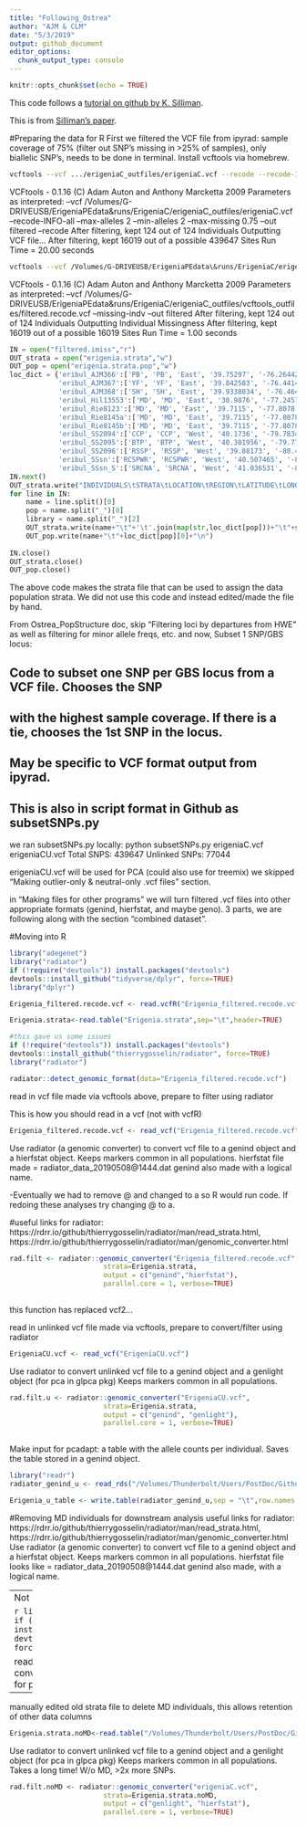 ```yaml
---
title: "Following_Ostrea"
author: "AJM & CLM"
date: "5/3/2019"
output: github_document
editor_options: 
  chunk_output_type: console
---
```


```r
knitr::opts_chunk$set(echo = TRUE)
```

This code follows a [tutorial on github by K. Silliman](https://github.com/ksil91/Ostrea_PopStructure/tree/master/Making_Files).

This is from [Silliman's paper](https://onlinelibrary.wiley.com/doi/full/10.1111/eva.12766).


#Preparing the data for R
First we filtered the VCF file from ipyrad: sample coverage of 75% (filter out SNP's missing in >25% of samples), only biallelic SNP's, needs to be done in terminal. Install vcftools via homebrew.

```bash
vcftools --vcf .../erigeniaC_outfiles/erigeniaC.vcf --recode --recode-INFO-all --min-alleles 2 --max-alleles 2 --max-missing 0.75 --out filtered
```
VCFtools - 0.1.16
(C) Adam Auton and Anthony Marcketta 2009
Parameters as interpreted:
	--vcf /Volumes/G-DRIVEUSB/ErigeniaPEdata&runs/ErigeniaC/erigeniaC_outfiles/erigeniaC.vcf
	--recode-INFO-all
	--max-alleles 2
	--min-alleles 2
	--max-missing 0.75
	--out filtered
	--recode
After filtering, kept 124 out of 124 Individuals
Outputting VCF file...
After filtering, kept 16019 out of a possible 439647 Sites
Run Time = 20.00 seconds

```bash
vcftools --vcf /Volumes/G-DRIVEUSB/ErigeniaPEdata\&runs/ErigeniaC/erigeniaC_outfiles/vcftools_outfiles/filtered.recode.vcf --missing-indv --out filtered

```
VCFtools - 0.1.16
(C) Adam Auton and Anthony Marcketta 2009
Parameters as interpreted:
	--vcf /Volumes/G-DRIVEUSB/ErigeniaPEdata&runs/ErigeniaC/erigeniaC_outfiles/vcftools_outfiles/filtered.recode.vcf
	--missing-indv
	--out filtered
After filtering, kept 124 out of 124 Individuals
Outputting Individual Missingness
After filtering, kept 16019 out of a possible 16019 Sites
Run Time = 1.00 seconds

```python
IN = open("filtered.imiss","r")
OUT_strata = open("erigenia.strata","w")
OUT_pop = open("erigenia.strata.pop","w")
loc_dict = {'eribul_AJM366':['PB', 'PB', 'East', '39.75297', '-76.26442', 'PA'],
            'eribul_AJM367':['YF', 'YF', 'East', '39.842583', '-76.441405', 'PA'],
            'eribul_AJM368':['SH', 'SH', 'East', '39.9338034', '-76.4644247', 'PA'],
            'eribul_Hil13553':['MD', 'MD', 'East', '38.9876', '-77.2457', 'MD'],
            'eribul_Rie8123':['MD', 'MD', 'East', '39.7115', '-77.8078', 'MD'],
            'eribul_Rie8145a':['MD', 'MD', 'East', '39.7115', '-77.8078', 'MD'],
            'eribul_Rie8145b':['MD', 'MD', 'East', '39.7115', '-77.8078', 'MD'],
            'eribul_SS2094':['CCP', 'CCP', 'West', '40.1736', '-79.78346', 'PA'],
            'eribul_SS2095':['BTP', 'BTP', 'West', '40.301956', '-79.773031', 'PA'],
            'eribul_SS2096':['RSSP', 'RSSP', 'West', '39.88173', '-80.43642', 'PA'],
            'eribul_SSsn':['RCSPWR', 'RCSPWR', 'West', '40.507465', '-80.360747', 'PA'],
            'eribul_SSsn_S':['SRCNA', 'SRCNA', 'West', '41.036531', '-80.103539', 'PA']}
IN.next()
OUT_strata.write("INDIVIDUALS\tSTRATA\tLOCATION\tREGION\tLATITUDE\tLONGITUDE\tSTATE\n")
for line in IN:
    name = line.split()[0]
    pop = name.split("_")[0]
    library = name.split("_")[2]
    OUT_strata.write(name+"\t"+'\t'.join(map(str,loc_dict[pop]))+"\t"+state+"\n")
    OUT_pop.write(name+"\t"+loc_dict[pop][0]+"\n")
    
IN.close()
OUT_strata.close()
OUT_pop.close()
```

The above code makes the strata file that can be used to assign the data population strata. We did not use this code and instead edited/made the file by hand. 

From Ostrea_PopStructure doc, skip "Filtering loci by departures from HWE" as well as filtering for minor allele freqs, etc.
and now, 
Subset 1 SNP/GBS locus:

## Code to subset one SNP per GBS locus from a VCF file. Chooses the SNP
## with the highest sample coverage. If there is a tie, chooses the 1st SNP in the locus. 
## May be specific to VCF format output from ipyrad.
## This is also in script format in Github as subsetSNPs.py
we ran subsetSNPs.py locally:
python subsetSNPs.py erigeniaC.vcf erigeniaCU.vcf
Total SNPS: 439647
Unlinked SNPs: 77044

erigeniaCU.vcf will be used for PCA (could also use for treemix)
we skipped "Making outlier-only & neutral-only .vcf files" section.

in "Making files for other programs" we will turn filtered .vcf files into other appropriate formats (genind, hierfstat, and maybe geno). 3 parts, we are following along with the section "combined dataset".


#Moving into R
```r
library("adegenet")
library("radiator")
if (!require("devtools")) install.packages("devtools")
devtools::install_github("tidyverse/dplyr", force=TRUE)
library("dplyr")

```

```r
Erigenia_filtered.recode.vcf <- read.vcfR("Erigenia_filtered.recode.vcf")
```
```r
Erigenia.strata<-read.table("Erigenia.strata",sep="\t",header=TRUE)
```

```r
#this gave us some issues
if (!require("devtools")) install.packages("devtools")
devtools::install_github("thierrygosselin/radiator", force=TRUE)
library("radiator")
```
```r
radiator::detect_genomic_format(data="Erigenia_filtered.recode.vcf")
```
read in vcf file made via vcftools above, prepare to filter using radiator

This is how you should read in a vcf (not with vcfR)
```r
Erigenia_filtered.recode.vcf <- read_vcf("Erigenia_filtered.recode.vcf")
```

Use radiator (a genomic converter) to convert vcf file to a genind object and a hierfstat object. Keeps markers common in all populations. hierfstat file made = radiator_data_20190508@1444.dat
genind also made with a logical name.

-Eventually we had to remove @ and changed to a so R would run code. If redoing these analyses try changing @ to a.

#useful links for radiator: https://rdrr.io/github/thierrygosselin/radiator/man/read_strata.html, https://rdrr.io/github/thierrygosselin/radiator/man/genomic_converter.html
```r
rad.filt <- radiator::genomic_converter("Erigenia_filtered.recode.vcf",
                       strata=Erigenia.strata,
                       output = c("genind","hierfstat"),
                       parallel.core = 1, verbose=TRUE)
                        
```
this function has replaced vcf2...

read in unlinked vcf file made via vcftools, prepare to convert/filter using radiator
```r
ErigeniaCU.vcf <- read_vcf("ErigeniaCU.vcf")
```

Use radiator to convert unlinked vcf file to a genind object and a genlight object (for pca in glpca pkg) Keeps markers common in all populations. 
```r
rad.filt.u <- radiator::genomic_converter("ErigeniaCU.vcf",
                       strata=Erigenia.strata,
                       output = c("genind", "genlight"),
                       parallel.core = 1, verbose=TRUE)
                        
```
Make input for pcadapt: a table with the allele counts per individual. Saves the table stored in a genind object.

```r
library("readr")
radiator_genind_u <- read_rds("/Volumes/Thunderbolt/Users/PostDoc/Github/Erigenia-Analyses/126_radiator_genomic_converter_20190508@1524/radiator_genind_u.RData")
```
```r
Erigenia_u_table <- write.table(radiator_genind_u,sep = "\t",row.names = T,col.names = T,quote = F )
```


#Removing MD individuals for downstream analysis
useful links for radiator: https://rdrr.io/github/thierrygosselin/radiator/man/read_strata.html, https://rdrr.io/github/thierrygosselin/radiator/man/genomic_converter.html
Use radiator (a genomic converter) to convert vcf file to a genind object and a hierfstat object. Keeps markers common in all populations. hierfstat file looks like = radiator_data_20190508@1444.dat
genind also made, with a logical name.


-----
Not sure if we need this:

```r
library("adegenet")
library("radiator")
if (!require("devtools")) install.packages("devtools")
devtools::install_github("tidyverse/dplyr", force=TRUE)
library("dplyr")
```

read in vcf file made via vcftools, prepare to convert/filter using radiator (use unlinked vcf for pca)
```r
erigeniaC.vcf <- read_vcf("erigeniaC.vcf")
```
use read_strata and pop.select in radiator to eliminate MD population (this works, but eliminated all other data columns except individual and pop, use code below this to keep other columns)
```r
read_strata(Erigenia.strata, pop.select = c("BTP","CCP","PB","RCSPWR","RSSP","SH", "SRCNA", "YF"))
```
-----



manually edited old strata file to delete MD individuals, this allows retention of other data columns
```r
Erigenia.strata.noMD<-read.table("/Volumes/Thunderbolt/Users/PostDoc/Github/Erigenia-Analyses/Erigenia.strata_noMD", sep="\t", header=TRUE)
```



Use radiator to convert unlinked vcf file to a genind object and a genlight object (for pca in glpca pkg) Keeps markers common in all populations. Takes a long time! W/o MD, >2x more SNPs.
```r
rad.filt.noMD <- radiator::genomic_converter("erigeniaC.vcf",
                       strata=Erigenia.strata.noMD,
                       output = c("genlight", "hierfstat"),
                       parallel.core = 1, verbose=TRUE)
```

